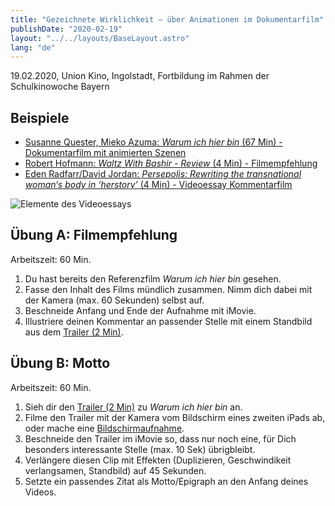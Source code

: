 ```yaml
---
title: "Gezeichnete Wirklichkeit – über Animationen im Dokumentarfilm"
publishDate: "2020-02-19"
layout: "../../layouts/BaseLayout.astro"
lang: "de"
---
```


19.02.2020, Union Kino, Ingolstadt, Fortbildung im Rahmen der Schulkinowoche Bayern

## Beispiele

- [Susanne Quester, Mieko Azuma: _Warum ich hier bin_ (67 Min) - Dokumentarfilm mit animierten Szenen](https://warumichhierbin.de/)
- [Robert Hofmann: _Waltz With Bashir - Review_ (4 Min) - Filmempfehlung](https://youtu.be/UzIBsFqats8)
- [Eden Radfarr/David Jordan: _Persepolis: Rewriting the transnational woman‘s body in ‘herstory’_ (4 Min) - Videoessay Kommentarfilm](https://vimeo.com/261012052)

![Elemente des Videoessays](../../assets/projekte/videoessay_elemente.jpg)

## Übung A: Filmempfehlung

Arbeitszeit: 60 Min.

1. Du hast bereits den Referenzfilm _Warum ich hier bin_ gesehen.
2. Fasse den Inhalt des Films mündlich zusammen. Nimm dich dabei mit der Kamera (max. 60 Sekunden) selbst auf.
3. Beschneide Anfang und Ende der Aufnahme mit iMovie.
4. Illustriere deinen Kommentar an passender Stelle mit einem Standbild aus dem [Trailer (2 Min)](https://warumichhierbin.de/).

## Übung B: Motto

Arbeitszeit: 60 Min.

1. Sieh dir den [Trailer (2 Min)](https://warumichhierbin.de/) zu _Warum ich hier bin_ an.
2. Filme den Trailer mit der Kamera vom Bildschirm eines zweiten iPads ab, oder mache eine [Bildschirmaufnahme](https://support.apple.com/de-de/HT207935).
3. Beschneide den Trailer im iMovie so, dass nur noch eine, für Dich besonders interessante Stelle (max. 10 Sek) übrigbleibt.
4. Verlängere diesen Clip mit Effekten (Duplizieren, Geschwindikeit verlangsamen, Standbild) auf 45 Sekunden.
5. Setzte ein passendes Zitat als Motto/Epigraph an den Anfang deines Videos.
